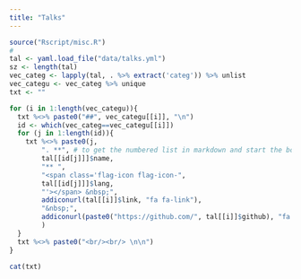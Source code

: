 ```yaml
---
title: "Talks"
---
```




```r
source("Rscript/misc.R")
#
tal <- yaml.load_file("data/talks.yml")
sz <- length(tal)
vec_categ <- lapply(tal, . %>% extract('categ')) %>% unlist
vec_categu <- vec_categ %>% unique
txt <- ""

for (i in 1:length(vec_categu)){
  txt %<>% paste0("##", vec_categu[[i]], "\n")
  id <- which(vec_categ==vec_categu[[i]])
  for (j in 1:length(id)){
    txt %<>% paste0(j,
        ". **", # to get the numbered list in markdown and start the bold font
        tal[[id[j]]]$name,
        "** ",
        "<span class='flag-icon flag-icon-",
        tal[[id[j]]]$lang,
        "'></span> &nbsp;",
        addiconurl(tal[[i]]$link, "fa fa-link"),
        "&nbsp;",
        addiconurl(paste0("https://github.com/", tal[[i]]$github), "fa fa-github")
        )
  }
  txt %<>% paste0("<br/><br/> \n\n")
}

cat(txt)
```

